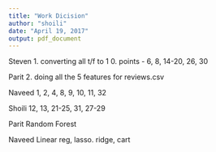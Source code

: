 ```yaml
---
title: "Work Dicision"
author: "shoili"
date: "April 19, 2017"
output: pdf_document
---
```


Steven 
1. converting all t/f to 1 0. 
points - 6, 8, 14-20, 26, 30

Parit
2. doing all the 5 features for reviews.csv

Naveed
1, 2, 4, 8, 9, 10, 11, 32

Shoili 
12, 13, 21-25, 31, 27-29

Parit
Random Forest

Naveed
Linear reg, lasso. ridge, cart
